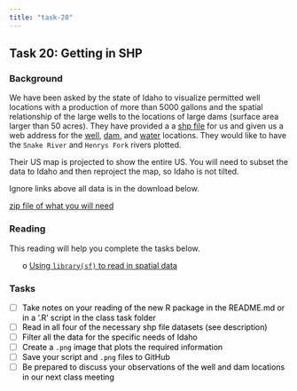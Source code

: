 ```yaml
---
title: "task-20"
---
```










## Task 20: Getting in SHP 
### Background 

We have been asked by the state of Idaho to visualize permitted well locations with a production of more than 5000 gallons and the spatial relationship of the large wells to the locations of large dams (surface area larger than 50 acres).  They have provided a a [shp file](https://byuistats.github.io/M335/data/shp.zip) for us and given us a web address for the [well](https://data-idwr.opendata.arcgis.com/datasets/1abb666937894ae4a87afe9655d2ff83_1), [dam](https://data-idwr.opendata.arcgis.com/datasets/e163d7da3b84410ab94700a92b7735ce_0), and [water](https://research.idwr.idaho.gov/gis/Spatial/Hydrography/streams_lakes/c_250k/hyd250.zip) locations. They would like to have the `Snake River` and `Henrys Fork` rivers plotted.

Their US map is projected to show the entire US.  You will need to subset the data to Idaho and then reproject the map, so Idaho is not tilted.

Ignore links above all data is in the download below.

[zip file of what you will need](task20_spatial_idaho.zip)





<style>
ul {
   color: black;
   list-style-type: none;
   list-style-position: outside;

}

</style>


### Reading

This reading will help you complete the tasks below.

* o [Using `library(sf)` to read in spatial data](https://r-spatial.github.io/sf/articles/sf2.html){target='blank'}


### Tasks


* [ ] Take notes on your reading of the new R package in the README.md or in a '.R' script in the class task folder
* [ ] Read in all four of the necessary shp file datasets (see description)
* [ ] Filter all the data for the specific needs of Idaho
* [ ] Create a `.png` image that plots the required information
* [ ] Save your script and `.png` files to GitHub
* [ ] Be prepared to discuss your observations of the well and dam locations in our next class meeting


